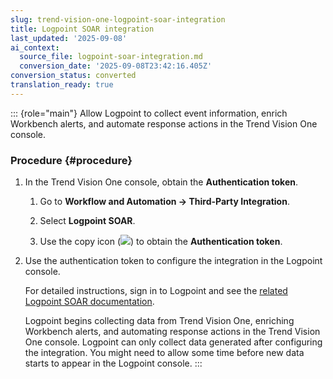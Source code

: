 ```yaml
---
slug: trend-vision-one-logpoint-soar-integration
title: Logpoint SOAR integration
last_updated: '2025-09-08'
ai_context:
  source_file: logpoint-soar-integration.md
  conversion_date: '2025-09-08T23:42:16.405Z'
conversion_status: converted
translation_ready: true
---
```


::: {role="main"}
Allow Logpoint to collect event information, enrich Workbench alerts, and automate response actions in the Trend Vision One console.

### Procedure {#procedure}

1.  In the Trend Vision One console, obtain the **Authentication token**.

    1.  Go to **Workflow and Automation → Third-Party Integration**.

    2.  Select **Logpoint SOAR**.

    3.  Use the copy icon (![](/images/copyicon=GUID-BD854E6D-5EB9-4181-BE68-D5F743237995=1=en-us=Low.webp)) to obtain the **Authentication token**.

2.  Use the authentication token to configure the integration in the Logpoint console.

    For detailed instructions, sign in to Logpoint and see the [related Logpoint SOAR documentation](https://servicedesk.logpoint.com/hc/en-us/articles/115003788449-Trend-Micro).

    Logpoint begins collecting data from Trend Vision One, enriching Workbench alerts, and automating response actions in the Trend Vision One console. Logpoint can only collect data generated after configuring the integration. You might need to allow some time before new data starts to appear in the Logpoint console.
:::
